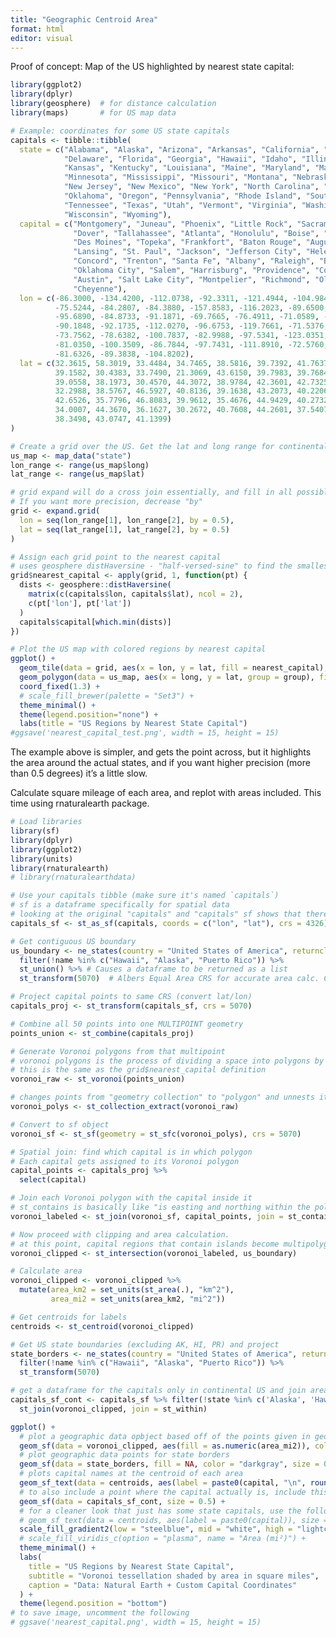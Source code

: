```yaml
---
title: "Geographic Centroid Area"
format: html
editor: visual
---
```


Proof of concept: Map of the US highlighted by nearest state capital:

```r
library(ggplot2)
library(dplyr)
library(geosphere)  # for distance calculation
library(maps)       # for US map data

# Example: coordinates for some US state capitals
capitals <- tibble::tibble(
  state = c("Alabama", "Alaska", "Arizona", "Arkansas", "California", "Colorado", "Connecticut",
            "Delaware", "Florida", "Georgia", "Hawaii", "Idaho", "Illinois", "Indiana", "Iowa",
            "Kansas", "Kentucky", "Louisiana", "Maine", "Maryland", "Massachusetts", "Michigan",
            "Minnesota", "Mississippi", "Missouri", "Montana", "Nebraska", "Nevada", "New Hampshire",
            "New Jersey", "New Mexico", "New York", "North Carolina", "North Dakota", "Ohio",
            "Oklahoma", "Oregon", "Pennsylvania", "Rhode Island", "South Carolina", "South Dakota",
            "Tennessee", "Texas", "Utah", "Vermont", "Virginia", "Washington", "West Virginia",
            "Wisconsin", "Wyoming"),
  capital = c("Montgomery", "Juneau", "Phoenix", "Little Rock", "Sacramento", "Denver", "Hartford",
              "Dover", "Tallahassee", "Atlanta", "Honolulu", "Boise", "Springfield", "Indianapolis",
              "Des Moines", "Topeka", "Frankfort", "Baton Rouge", "Augusta", "Annapolis", "Boston",
              "Lansing", "St. Paul", "Jackson", "Jefferson City", "Helena", "Lincoln", "Carson City",
              "Concord", "Trenton", "Santa Fe", "Albany", "Raleigh", "Bismarck", "Columbus",
              "Oklahoma City", "Salem", "Harrisburg", "Providence", "Columbia", "Pierre", "Nashville",
              "Austin", "Salt Lake City", "Montpelier", "Richmond", "Olympia", "Charleston", "Madison",
              "Cheyenne"),
  lon = c(-86.3000, -134.4200, -112.0738, -92.3311, -121.4944, -104.9847, -72.6851,
          -75.5244, -84.2807, -84.3880, -157.8583, -116.2023, -89.6500, -86.1581, -93.6091,
          -95.6890, -84.8733, -91.1871, -69.7665, -76.4911, -71.0589, -84.5467, -93.0940,
          -90.1848, -92.1735, -112.0270, -96.6753, -119.7661, -71.5376, -74.7670, -105.9378,
          -73.7562, -78.6382, -100.7837, -82.9988, -97.5341, -123.0351, -76.8844, -71.4128,
          -81.0350, -100.3509, -86.7844, -97.7431, -111.8910, -72.5760, -77.4360, -122.9007,
          -81.6326, -89.3838, -104.8202),
  lat = c(32.3615, 58.3019, 33.4484, 34.7465, 38.5816, 39.7392, 41.7637,
          39.1582, 30.4383, 33.7490, 21.3069, 43.6150, 39.7983, 39.7684, 41.6005,
          39.0558, 38.1973, 30.4570, 44.3072, 38.9784, 42.3601, 42.7325, 44.9537,
          32.2988, 38.5767, 46.5927, 40.8136, 39.1638, 43.2073, 40.2206, 35.6869,
          42.6526, 35.7796, 46.8083, 39.9612, 35.4676, 44.9429, 40.2732, 41.8240,
          34.0007, 44.3670, 36.1627, 30.2672, 40.7608, 44.2601, 37.5407, 47.0379,
          38.3498, 43.0747, 41.1399)
)

# Create a grid over the US. Get the lat and long range for continental US
us_map <- map_data("state")
lon_range <- range(us_map$long)
lat_range <- range(us_map$lat)

# grid expand will do a cross join essentially, and fill in all possible iterations of the two vectors using. In this case, lat and lon by 0.5 degrees. 
# If you want more precision, decrease "by"
grid <- expand.grid(
  lon = seq(lon_range[1], lon_range[2], by = 0.5),
  lat = seq(lat_range[1], lat_range[2], by = 0.5)
)

# Assign each grid point to the nearest capital
# uses geosphere distHaversine - "half-versed-sine" to find the smallest distance between two points "as the crow flied" assuming spherical globe ignoring ellipsoidal effects
grid$nearest_capital <- apply(grid, 1, function(pt) {
  dists <- geosphere::distHaversine(
    matrix(c(capitals$lon, capitals$lat), ncol = 2),
    c(pt['lon'], pt['lat'])
  )
  capitals$capital[which.min(dists)]
})

# Plot the US map with colored regions by nearest capital
ggplot() +
  geom_tile(data = grid, aes(x = lon, y = lat, fill = nearest_capital), alpha = 0.7) +
  geom_polygon(data = us_map, aes(x = long, y = lat, group = group), fill = NA, color = "black") +
  coord_fixed(1.3) +
  # scale_fill_brewer(palette = "Set3") +
  theme_minimal() +
  theme(legend.position="none") +
  labs(title = "US Regions by Nearest State Capital")
#ggsave('nearest_capital_test.png', width = 15, height = 15)
```

The example above is simpler, and gets the point across, but it highlights the area around the actual states, and if you want higher precision (more than 0.5 degrees) it's a little slow.

Calculate square mileage of each area, and replot with areas included. This time using rnaturalearth package.

```r
# Load libraries
library(sf)
library(dplyr)
library(ggplot2)
library(units)
library(rnaturalearth)
# library(rnaturalearthdata)

# Use your capitals tibble (make sure it's named `capitals`)
# sf is a dataframe specifically for spatial data
# looking at the original "capitals" and "capitals" sf shows that there's a new column that combined lat and lon into a "point" object
capitals_sf <- st_as_sf(capitals, coords = c("lon", "lat"), crs = 4326)

# Get contiguous US boundary
us_boundary <- ne_states(country = "United States of America", returnclass = "sf") %>%
  filter(!name %in% c("Hawaii", "Alaska", "Puerto Rico")) %>%
  st_union() %>% # Causes a dataframe to be returned as a list
  st_transform(5070)  # Albers Equal Area CRS for accurate area calc. Converts Lat Lon to Easting and Northing(?)

# Project capital points to same CRS (convert lat/lon)
capitals_proj <- st_transform(capitals_sf, crs = 5070)

# Combine all 50 points into one MULTIPOINT geometry
points_union <- st_combine(capitals_proj)

# Generate Voronoi polygons from that multipoint
# voronoi polygons is the process of dividing a space into polygons by proximity to points
# this is the same as the grid$nearest_capital definition
voronoi_raw <- st_voronoi(points_union)

# changes points from "geometry collection" to "polygon" and unnests it
voronoi_polys <- st_collection_extract(voronoi_raw)

# Convert to sf object
voronoi_sf <- st_sf(geometry = st_sfc(voronoi_polys), crs = 5070)

# Spatial join: find which capital is in which polygon
# Each capital gets assigned to its Voronoi polygon
capital_points <- capitals_proj %>%
  select(capital)

# Join each Voronoi polygon with the capital inside it
# st_contains is basically like "is easting and northing within the polygon"
voronoi_labeled <- st_join(voronoi_sf, capital_points, join = st_contains)

# Now proceed with clipping and area calculation. 
# at this point, capital regions that contain islands become multipolygons because they are the same "region" but also geographically disconnected (I believe)
voronoi_clipped <- st_intersection(voronoi_labeled, us_boundary)

# Calculate area
voronoi_clipped <- voronoi_clipped %>%
  mutate(area_km2 = set_units(st_area(.), "km^2"),
         area_mi2 = set_units(area_km2, "mi^2"))

# Get centroids for labels
centroids <- st_centroid(voronoi_clipped)

# Get US state boundaries (excluding AK, HI, PR) and project
state_borders <- ne_states(country = "United States of America", returnclass = "sf") %>%
  filter(!name %in% c("Hawaii", "Alaska", "Puerto Rico")) %>%
  st_transform(5070)

# get a dataframe for the capitals only in continental US and join area
capitals_sf_cont <- capitals_sf %>% filter(!state %in% c('Alaska', 'Hawaii')) %>% 
  st_join(voronoi_clipped, join = st_within)

ggplot() +
  # plot a geographic data opbject based off of the points given in geometry column
  geom_sf(data = voronoi_clipped, aes(fill = as.numeric(area_mi2)), color = "white") +
  # plot geographic data points for state borders
  geom_sf(data = state_borders, fill = NA, color = "darkgray", size = 0.3) +
  # plots capital names at the centroid of each area
  geom_sf_text(data = centroids, aes(label = paste0(capital, "\n", round(as.numeric(area_mi2), 0), " mi²")), size = 3, color = "black") +
  # to also include a point where the capital actually is, include this line
  geom_sf(data = capitals_sf_cont, size = 0.5) + 
  # for a cleaner look that just has some state capitals, use the following. Removes some overlaping names
  # geom_sf_text(data = centroids, aes(label = paste0(capital)), size = 2, color = "black", check_overlap = T) +
  scale_fill_gradient2(low = "steelblue", mid = "white", high = "lightcoral", midpoint = 80000, name = 'Area (mi^2)') +
  # scale_fill_viridis_c(option = "plasma", name = "Area (mi²)") +
  theme_minimal() +
  labs(
    title = "US Regions by Nearest State Capital",
    subtitle = "Voronoi tessellation shaded by area in square miles",
    caption = "Data: Natural Earth + Custom Capital Coordinates"
  ) +
  theme(legend.position = "bottom")
# to save image, uncomment the following
# ggsave('nearest_capital.png', width = 15, height = 15)
```
